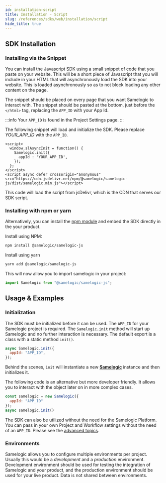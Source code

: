 ```yaml
---
id: installation-script
title: Installation - Script
slug: /references/sdks/web/installation/script
hide_title: true
---
```


## SDK Installation

### Installing via the Snippet

You can install the Javascript SDK using a small snippet of code that you paste on your website. This will be a short piece of Javascript that you will include
in your HTML that will asynchronously load the SDK into your website. This is loaded asynchronously so as to not block loading any other content on the page.

The snippet should be placed on every page that you want Samelogic to interact with. The snippet should be pasted at the bottom, just before the `</html>` tag, replacing the `APP_ID` with
your App Id.

:::info
Your `APP_ID` is found in the Project Settings page.
:::

The following snippet will load and initialize the SDK. Please replace _YOUR_APP_ID_ with the `APP_ID`.

```markup
<script>
  window.slAsyncInit = function() {
    Samelogic.init({
      appId : 'YOUR_APP_ID',
    });
  };
</script>
<script async defer crossorigin="anonymous" src="https://cdn.jsdelivr.net/npm/@samelogic/samelogic-js/dist/samelogic.min.js"></script>
```

This code will load the script from jsDelivr, which is the CDN that serves our SDK script.

### Installing with npm or yarn

Alternatively, you can install the [npm module](https://www.npmjs.com/package/@samelogic/samelogic-js) and embed the SDK directly in the your product.

Install using NPM:

```bash
npm install @samelogic/samelogic-js
```

Install using yarn

```bash
yarn add @samelogic/samelogic-js
```

This will now allow you to import samelogic in your project:

```javascript
import Samelogic from "@samelogic/samelogic-js";
```

## Usage & Examples

### Initialization

The SDK must be initialized before it can be used. The `APP_ID` for your Samelogic project is required.
The `Samelogic.init` method will start up Samelogic and no further interaction is necessary. The default export is a class
with a static method `init()`.

```javascript
async Samelogic.init({
  appId: "APP_ID",
});
```

Behind the scenes, `init` will instantiate a new [**Samelogic**](/references/sdks/web/reference/samelogic-js.samelogic) instance and then initializes it.

The following code is an alternative but more developer friendly. It allows you to interact with the object later on in more complex cases.

```javascript
const samelogic = new Samelogic({
  appId: "APP_ID"
});
async samelogic.init()
```

The SDK can also be utilized without the need for the Samelogic Platform. You can pass in your own Project and Workflow settings without the need of an `APP_ID`.
Please see the [advanced topics](/references/sdks/web/advanced#using-without-samelogic-platform).

### Environments

Samelogic allows you to configure multiple environments per project. Usually this would be a _development_ and a _production_ environment.
Development environment should be used for testing the integration of Samelogic and your product, and the production environment should be used
for your live product. Data is not shared between environments.

